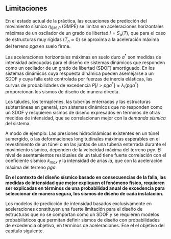 ## Limitaciones

En el estado actual de la práctica, las ecuaciones de predicción del movimiento sísmico $\eta_{I|M,R}$ (GMPE) se limitan en aceleraciones horizontales máximas de un oscilador de un grado de libertad $I=S_a(T)$, que para el caso de estructuras muy rígidas $(T_n\approx 0)$ se aproxima a la aceleración máxima del terreno $pga$ en suelo firme. 

Las aceleraciones horizontales  máximas en suelo duro $a^*$ son medidas de intensidad adecuadas para el diseño de sistemas dinámicos que responden como un oscilador de un grado de libertad (SDOF) amortiguado. En los sistemas dinámicos cuya respuesta dinámica pueden asemejarse a un SDOF y cuya falla esté controlada por fuerzas de inercia elásticas, las curvas de probabilidades de excedencia $P[I>pga^*]\approx \lambda_I (pga^\ast)$ proporcionan los sismos de diseño de manera directa.

Los taludes, los terraplenes, las tuberías enterradas y las estructuras subterráneas en general, son sistemas dinámicos que no responden como un SDOF y resquieren sismos de diseño expresados en términos de otras medidas de intensidad, que se correlacionan mejor con la _demanda sísmica_ del sistema.

A modo de ejemplo: Las presiones hidrodinámicas existentes en un túnel sumergido, o las deformaciones longitudinales máximas esperables en el revestimiento de un túnel o en las juntas de una tubería enterrada durante el movimiento sísmico, dependen de la velocidad máxima del terreno $pgv$. El nivel de asentamientos residuales de un talud tiene fuerte correlación con el coeficiente sísmico $k_{max}$ y la intensidad de arias $ia$, que con la aceleración máxima del terreno $pga$ 


**En el contexto del diseño sísmico basado en consecuencias de la falla, las medidas de intensidad que mejor expliquen el fenómeno físico, requieren ser explicadas en términos de una probabilidad anual de excedencia para seleccionar de manera segura, los sismos de diseño de cada instalación.**

Los modelos de predicción de intensidad basados exclusivamente en aceleraciones constituyen una fuerte limitación para el diseño de estructuras que no se comportan como un SDOF y se requieren modelos probabilísticos que permitan definir sismos de diseño con probabilidades de excedencia objetivo, en términos de aceleraciones. Ese el el objetivo del capítulo siguiente.




